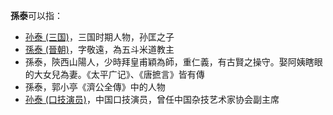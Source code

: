 '''孫泰'''可以指：
* [[孙泰_(三国)|孙泰 (三国)]]，三国时期人物，孙匡之子
* [[孫泰_(晉朝)|孫泰 (晉朝)]]，字敬遠，為五斗米道教主
* 孫泰，陝西山陽人，少時拜皇甫穎為師，重仁義，有古賢之操守。娶阿姨瞎眼的大女兒為妻。《太平广记》、《唐摭言》皆有傳
* 孫泰，郭小亭《濟公全傳》中的人物
* [[孙泰_(口技演员)|孙泰 (口技演员)]]，中国口技演员，曾任中国杂技艺术家协会副主席

{{disambig|T泰|Cat=二字孙姓人名消歧义}}